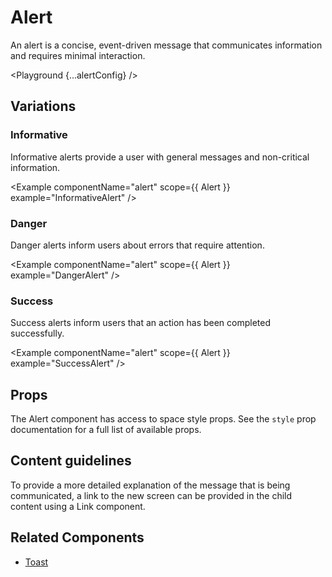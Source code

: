 
# Alert

An alert is a concise, event-driven message that communicates information and requires minimal interaction.

<Playground {...alertConfig} />

## Variations

### Informative

Informative alerts provide a user with general messages and non-critical information.

<Example componentName="alert" scope={{ Alert }} example="InformativeAlert" />

### Danger

Danger alerts inform users about errors that require attention.

<Example componentName="alert" scope={{ Alert }} example="DangerAlert" />

### Success

Success alerts inform users that an action has been completed successfully.

<Example componentName="alert" scope={{ Alert }} example="SuccessAlert" />

## Props

<PropsTable propsConfig={alertConfig.props} />

The Alert component has access to space style props. See the `style` prop documentation for a full list of available props.

## Content guidelines

To provide a more detailed explanation of the message that is being communicated, a link to the new screen can be provided in the child content using a Link component.

## Related Components

- [Toast](/)
